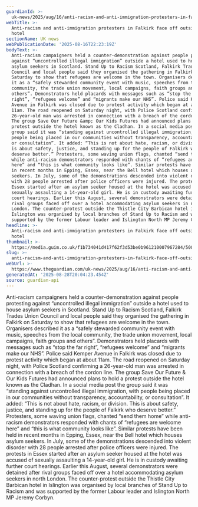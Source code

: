 ```yaml
---
guardianId: >-
  uk-news/2025/aug/16/anti-racism-and-anti-immigration-protesters-in-falkirk-face-off-outside-asylum-hotel
webTitle: >-
  Anti-racism and anti-immigration protesters in Falkirk face off outside asylum
  hotel
sectionName: UK news
webPublicationDate: '2025-08-16T22:23:19Z'
bodyText: >-
  Anti-racism campaigners held a counter-demonstration against people protesting
  against “uncontrolled illegal immigration” outside a hotel used to house
  asylum seekers in Scotland. Stand Up to Racism Scotland, Falkirk Trades Union
  Council and local people said they organised the gathering in Falkirk on
  Saturday to show that refugees are welcome in the town. Organisers described
  it as a “safely stewarded community event with music, speeches from the local
  community, the trade union movement, local campaigns, faith groups and
  others”. Demonstrators held placards with messages such as “stop the far
  right”, “refugees welcome” and “migrants make our NHS”. Police said Kemper
  Avenue in Falkirk was closed due to protest activity which began at about
  11am. The road reopened on Saturday night, with Police Scotland confirming a
  26-year-old man was arrested in connection with a breach of the cordon line.
  The group Save Our Future &amp; Our Kids Futures had announced plans to hold a
  protest outside the hotel known as the Cladhan. In a social media post the
  group said it was “standing against uncontrolled illegal immigration, with
  people being placed in our communities without transparency, accountability,
  or consultation”. It added: “This is not about hate, racism, or division. This
  is about safety, justice, and standing up for the people of Falkirk who
  deserve better.” Protesters, some waving union flags, chanted “send them home”
  while anti-racism demonstrators responded with chants of “refugees are welcome
  here” and “this is what community looks like”. Similar protests have been held
  in recent months in Epping, Essex, near the Bell hotel which houses asylum
  seekers. In July, some of the demonstrations descended into violent disorder
  with 28 people arrested after police officers were injured. The protests in
  Essex started after an asylum seeker housed at the hotel was accused of
  sexually assaulting a 14-year-old girl. He is in custody awaiting further
  court hearings. Earlier this August, several demonstrators were detained after
  rival groups faced off over a hotel accommodating asylum seekers in north
  London. The counter-protest outside the Thistle City Barbican hotel in
  Islington was organised by local branches of Stand Up to Racism and was
  supported by the former Labour leader and Islington North MP Jeremy Corbyn.
headline: >-
  Anti-racism and anti-immigration protesters in Falkirk face off outside asylum
  hotel
thumbnail: >-
  https://media.guim.co.uk/f1b734041d417f62f3d53be0b961210007967284/500_0_5000_4000/500.jpg
slug: >-
  anti-racism-and-anti-immigration-protesters-in-falkirk-face-off-outside-asylum-hotel
webUrl: >-
  https://www.theguardian.com/uk-news/2025/aug/16/anti-racism-and-anti-immigration-protesters-in-falkirk-face-off-outside-asylum-hotel
generatedAt: '2025-08-28T20:04:23.454Z'
source: guardian-api
---
```

Anti-racism campaigners held a counter-demonstration against people protesting against “uncontrolled illegal immigration” outside a hotel used to house asylum seekers in Scotland. Stand Up to Racism Scotland, Falkirk Trades Union Council and local people said they organised the gathering in Falkirk on Saturday to show that refugees are welcome in the town. Organisers described it as a “safely stewarded community event with music, speeches from the local community, the trade union movement, local campaigns, faith groups and others”. Demonstrators held placards with messages such as “stop the far right”, “refugees welcome” and “migrants make our NHS”. Police said Kemper Avenue in Falkirk was closed due to protest activity which began at about 11am. The road reopened on Saturday night, with Police Scotland confirming a 26-year-old man was arrested in connection with a breach of the cordon line. The group Save Our Future &amp; Our Kids Futures had announced plans to hold a protest outside the hotel known as the Cladhan. In a social media post the group said it was “standing against uncontrolled illegal immigration, with people being placed in our communities without transparency, accountability, or consultation”. It added: “This is not about hate, racism, or division. This is about safety, justice, and standing up for the people of Falkirk who deserve better.” Protesters, some waving union flags, chanted “send them home” while anti-racism demonstrators responded with chants of “refugees are welcome here” and “this is what community looks like”. Similar protests have been held in recent months in Epping, Essex, near the Bell hotel which houses asylum seekers. In July, some of the demonstrations descended into violent disorder with 28 people arrested after police officers were injured. The protests in Essex started after an asylum seeker housed at the hotel was accused of sexually assaulting a 14-year-old girl. He is in custody awaiting further court hearings. Earlier this August, several demonstrators were detained after rival groups faced off over a hotel accommodating asylum seekers in north London. The counter-protest outside the Thistle City Barbican hotel in Islington was organised by local branches of Stand Up to Racism and was supported by the former Labour leader and Islington North MP Jeremy Corbyn.
